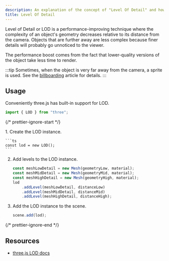 ```yaml
---
description: An explanation of the concept of "Level Of Detail" and how it can be achieved in three.js.
title: Level Of Detail
---
```




Level of Detail or LOD is a performance-improving technique where the complexity of an object's geometry decreases relative to its distance from the camera. Objects that are further away are less complex because finer details will probably go unnoticed to the viewer.

<App client:visible />
<Tabs directory="techniques/level-of-detail" />

The performance boost comes from the fact that lower-quality versions of the object take less time to render.

:::tip
Sometimes, when the object is very far away from the camera, a sprite is used.
See the [billboarding](/techniques/billboarding) article for details.
:::

## Usage

Conveniently three.js has built-in support for LOD.

```ts
import { LOD } from "three";
```

{/* prettier-ignore-start */}

<Steps>
1. Create the LOD instance.

    ```ts
    const lod = new LOD();
    ```

2. Add levels to the LOD instance.

    ```ts
    const meshLowDetail = new Mesh(geometryLow, material);
    const meshMidDetail = new Mesh(geometryMid, material);
    const meshHighDetail = new Mesh(geometryHigh, material);
    lod
    	.addLevel(meshLowDetail, distanceLow)
    	.addLevel(meshMidDetail, distanceMid)
    	.addLevel(meshHighDetail, distanceHigh);
    ```
3. Add the LOD instance to the scene.

    ```ts
    scene.add(lod);
    ```
</Steps>

{/* prettier-ignore-end */}

## Resources

- [three.js LOD docs](https://threejs.org/docs/#api/en/objects/LOD)
